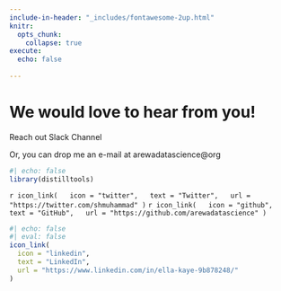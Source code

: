```yaml
---
include-in-header: "_includes/fontawesome-2up.html"
knitr:
  opts_chunk: 
    collapse: true
execute: 
  echo: false
  
---
```


# [We would love to hear from you!]{.primary}

Reach out Slack Channel

Or, you can drop me an e-mail at [arewadatascience@org]{.heading-font}


```r
#| echo: false
library(distilltools)
```


`r icon_link(
  icon = "twitter",
  text = "Twitter",
  url = "https://twitter.com/shmuhammad"
)`
`r icon_link(
  icon = "github",
  text = "GitHub",
  url = "https://github.com/arewadatascience"
)`

```r
#| echo: false
#| eval: false
icon_link(
  icon = "linkedin",
  text = "LinkedIn",
  url = "https://www.linkedin.com/in/ella-kaye-9b878248/"
)
```


